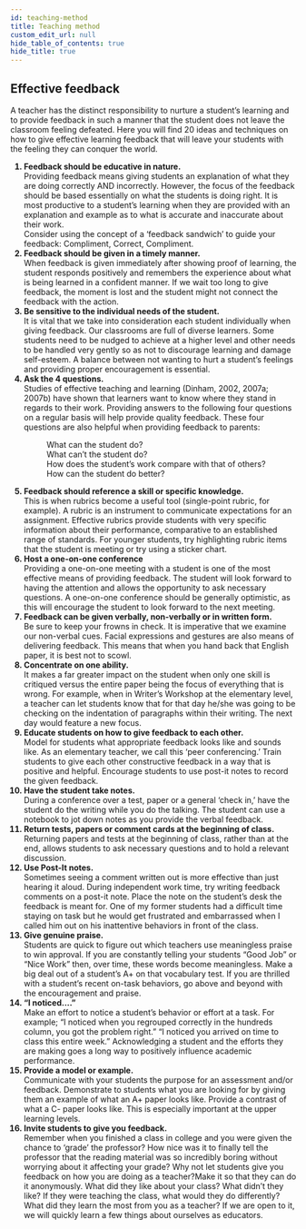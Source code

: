 ```yaml
---
id: teaching-method
title: Teaching method
custom_edit_url: null
hide_table_of_contents: true
hide_title: true
---
```


## Effective feedback

A teacher has the distinct responsibility to nurture a student’s learning and to provide feedback in such a manner that the student does not leave the classroom feeling defeated. Here you will find 20 ideas and techniques on how to give effective learning feedback that will leave your students with the feeling they can conquer the world.

<ol>
  <strong>
    <li>Feedback should be educative in nature.</li>
  </strong>
  Providing feedback means giving students an explanation of what they are doing
  correctly AND incorrectly. However, the focus of the feedback should be based essentially
  on what the students is doing right. It is most productive to a student’s learning
  when they are provided with an explanation and example as to what is accurate and
  inaccurate about their work.
  <br />
  Consider using the concept of a ‘feedback sandwich’ to guide your feedback: Compliment,
  Correct, Compliment.
  <strong>
    <li>Feedback should be given in a timely manner.</li>
  </strong>
  When feedback is given immediately after showing proof of learning, the student
  responds positively and remembers the experience about what is being learned in
  a confident manner. If we wait too long to give feedback, the moment is lost and
  the student might not connect the feedback with the action.
  <strong>
    <li>Be sensitive to the individual needs of the student.</li>
  </strong>
  It is vital that we take into consideration each student individually when giving
  feedback. Our classrooms are full of diverse learners. Some students need to be
  nudged to achieve at a higher level and other needs to be handled very gently so
  as not to discourage learning and damage self-esteem. A balance between not wanting
  to hurt a student’s feelings and providing proper encouragement is essential.
  <strong>
    <li>Ask the 4 questions.</li>
  </strong>
  Studies of effective teaching and learning (Dinham, 2002, 2007a; 2007b) have shown
  that learners want to know where they stand in regards to their work. Providing
  answers to the following four questions on a regular basis will help provide quality
  feedback. These four questions are also helpful when providing feedback to parents:
  <br />
  <dl>
    <dd>What can the student do?</dd>
    <dd>What can’t the student do?</dd>
    <dd>How does the student’s work compare with that of others?</dd>
    <dd>How can the student do better?</dd>
  </dl>
  <strong>
    <li>Feedback should reference a skill or specific knowledge.</li>
  </strong>
  This is when rubrics become a useful tool (single-point rubric, for example). A
  rubric is an instrument to communicate expectations for an assignment. Effective
  rubrics provide students with very specific information about their performance,
  comparative to an established range of standards. For younger students, try highlighting
  rubric items that the student is meeting or try using a sticker chart.
  <strong>
    <li>Host a one-on-one conference</li>
  </strong>
  Providing a one-on-one meeting with a student is one of the most effective means
  of providing feedback. The student will look forward to having the attention and
  allows the opportunity to ask necessary questions. A one-on-one conference should
  be generally optimistic, as this will encourage the student to look forward to
  the next meeting.
  <strong>
    <li>Feedback can be given verbally, non-verbally or in written form.</li>
  </strong>
  Be sure to keep your frowns in check. It is imperative that we examine our non-verbal
  cues. Facial expressions and gestures are also means of delivering feedback. This
  means that when you hand back that English paper, it is best not to scowl.
  <strong>
    <li>Concentrate on one ability.</li>
  </strong>
  It makes a far greater impact on the student when only one skill is critiqued versus
  the entire paper being the focus of everything that is wrong. For example, when
  in Writer’s Workshop at the elementary level, a teacher can let students know that
  for that day he/she was going to be checking on the indentation of paragraphs within
  their writing. The next day would feature a new focus.
  <strong>
    <li>Educate students on how to give feedback to each other. </li>
  </strong>
  Model for students what appropriate feedback looks like and sounds like. As an
  elementary teacher, we call this ‘peer conferencing.’ Train students to give each
  other constructive feedback in a way that is positive and helpful. Encourage students
  to use post-it notes to record the given feedback.
  <strong>
    <li>Have the student take notes.</li>
  </strong>
  During a conference over a test, paper or a general ‘check in,’ have the student
  do the writing while you do the talking. The student can use a notebook to jot
  down notes as you provide the verbal feedback.
  <strong>
    <li>Return tests, papers or comment cards at the beginning of class. </li>
  </strong>
  Returning papers and tests at the beginning of class, rather than at the end, allows
  students to ask necessary questions and to hold a relevant discussion.
  <strong>
    <li>Use Post-It notes.</li>
  </strong>
  Sometimes seeing a comment written out is more effective than just hearing it aloud.
  During independent work time, try writing feedback comments on a post-it note.
  Place the note on the student’s desk the feedback is meant for. One of my former
  students had a difficult time staying on task but he would get frustrated and embarrassed
  when I called him out on his inattentive behaviors in front of the class.
  <strong>
    <li>Give genuine praise.</li>
  </strong>
  Students are quick to figure out which teachers use meaningless praise to win approval.
  If you are constantly telling your students “Good Job” or “Nice Work” then, over
  time, these words become meaningless. Make a big deal out of a student’s A+ on
  that vocabulary test. If you are thrilled with a student’s recent on-task behaviors,
  go above and beyond with the encouragement and praise.
  <strong>
    <li>“I noticed....”</li>
  </strong>
  Make an effort to notice a student’s behavior or effort at a task. For example;
  “I noticed when you regrouped correctly in the hundreds column, you got the problem
  right.” “I noticed you arrived on time to class this entire week.” Acknowledging
  a student and the efforts they are making goes a long way to positively influence
  academic performance.
  <strong>
    <li>Provide a model or example.</li>
  </strong>
  Communicate with your students the purpose for an assessment and/or feedback. Demonstrate
  to students what you are looking for by giving them an example of what an A+ paper
  looks like. Provide a contrast of what a C- paper looks like. This is especially
  important at the upper learning levels.
  <strong>
    <li>Invite students to give you feedback.</li>
  </strong>
  Remember when you finished a class in college and you were given the chance to
  ‘grade’ the professor? How nice was it to finally tell the professor that the reading
  material was so incredibly boring without worrying about it affecting your grade?
  Why not let students give you feedback on how you are doing as a teacher?Make it
  so that they can do it anonymously. What did they like about your class? What didn’t
  they like? If they were teaching the class, what would they do differently? What
  did they learn the most from you as a teacher? If we are open to it, we will quickly
  learn a few things about ourselves as educators.
</ol>
